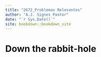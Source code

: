 ```yaml
--- 
title: "2672_Problemas Relevantes"
author: "A.J. Signes Pastor"
date: "`r Sys.Date()`"
site: bookdown::bookdown_site
---
```


# Down the rabbit-hole

